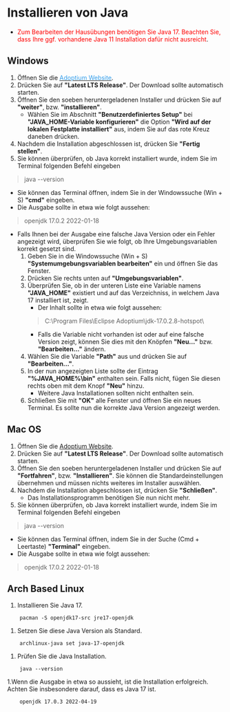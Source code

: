 # Installieren von Java

* <span style="color:red">Zum Bearbeiten der Hausübungen benötigen Sie Java 17. Beachten Sie, dass Ihre ggf. vorhandene Java 11 Installation dafür nicht ausreicht</span>.

## Windows

1. Öffnen Sie die <ins> <a href="https://adoptium.net/de/" target="_blank"><span style="color:#349eeb">Adoptium Website</span></a></ins>.
2. Drücken Sie auf **"Latest LTS Release"**. Der Download sollte automatisch starten.
3. Öffnen Sie den soeben heruntergeladenen Installer und drücken Sie auf **"weiter"**, bzw. **"installieren"**. 
    * Wählen Sie im Abschnitt **"Benutzerdefiniertes Setup"** bei **"JAVA_HOME-Variable konfigurieren"** die Option **"Wird auf der lokalen Festplatte installiert"** aus, indem Sie auf das rote Kreuz daneben drücken.
4. Nachdem die Installation abgeschlossen ist, drücken Sie **"Fertig stellen"**.
5. Sie können überprüfen, ob Java korrekt installiert wurde, indem Sie im Terminal folgenden Befehl eingeben
 
 >java --version

   * Sie können das Terminal öffnen, indem Sie in der Windowssuche (Win + S) **"cmd"** eingeben.
   * Die Ausgabe sollte in etwa wie folgt aussehen:
   > openjdk 17.0.2 2022-01-18  

  * Falls Ihnen bei der Ausgabe eine falsche Java Version oder ein Fehler angezeigt wird, überprüfen Sie wie folgt, ob Ihre Umgebungsvariablen korrekt gesetzt sind.
    1. Geben Sie in die Windowssuche (Win + S) **"Systemumgebungsvariablen bearbeiten"** ein und öffnen Sie das Fenster.
    2. Drücken Sie rechts unten auf **"Umgebungsvariablen"**.
    3. Überprüfen Sie, ob in der unteren Liste eine Variable namens **"JAVA_HOME"** existiert und auf das Verzeichniss, in welchem Java 17 installiert ist, zeigt.
        * Der Inhalt sollte in etwa wie folgt aussehen:
        > C:\Program Files\Eclipse Adoptium\jdk-17.0.2.8-hotspot\
        * Falls die Variable nicht vorhanden ist oder auf eine falsche Version zeigt, können Sie dies mit den Knöpfen **"Neu..."** bzw. **"Bearbeiten..."** ändern.
    4. Wählen Sie die Variable **"Path"** aus und drücken Sie auf **"Bearbeiten..."**. 
    5. In der nun angezeigten Liste sollte der Eintrag **"%JAVA_HOME%\bin"** enthalten sein. Falls nicht, fügen Sie diesen rechts oben mit dem Knopf **"Neu"** hinzu.
        * Weitere Java Installationen sollten nicht enthalten sein.
    6. Schließen Sie mit **"OK"** alle Fenster und öffnen Sie ein neues Terminal. Es sollte nun die korrekte Java Version angezeigt werden.

## Mac OS

1. Öffnen Sie die <ins> <a href="https://adoptium.net/de/" target="_blank">Adoptium Website</a></ins>.
2. Drücken Sie auf **"Latest LTS Release"**. Der Download sollte automatisch starten.
3. Öffnen Sie den soeben heruntergeladenen Installer und drücken Sie auf **"Fortfahren"**, bzw. **"Installieren"**. Sie können die Standardeinstellungen übernehmen und müssen nichts weiteres im Installer auswählen.
4. Nachdem die Installation abgeschlossen ist, drücken Sie **"Schließen"**.
   * Das Installationsprogramm benötigen Sie nun nicht mehr.
5. Sie können überprüfen, ob Java korrekt installiert wurde, indem Sie im Terminal folgenden Befehl eingeben
 
 >java --version

   * Sie können das Terminal öffnen, indem Sie in der Suche (Cmd + Leertaste) **"Terminal"** eingeben.
   * Die Ausgabe sollte in etwa wie folgt aussehen:
   > openjdk 17.0.2 2022-01-18   

## Arch Based Linux

1. Installieren Sie Java 17.
```
    pacman -S openjdk17-src jre17-openjdk
```
1. Setzen Sie diese Java Version als Standard.
```
    archlinux-java set java-17-openjdk
```
1. Prüfen Sie die Java Installation.
```
    java --version
```
1.Wenn die Ausgabe in etwa so aussieht, ist die Installation erfolgreich.
Achten Sie insbesondere darauf, dass es Java 17 ist.
```
    openjdk 17.0.3 2022-04-19
```

